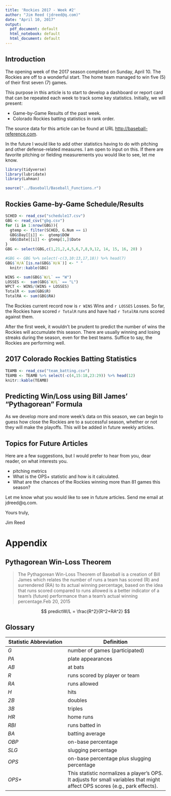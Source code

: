 ```yaml
---
title: 'Rockies 2017 - Week #2'
author: "Jim Reed (jdreed@q.com)"
date: "April 10, 2017"
output:
  pdf_document: default
  html_notebook: default
  html_document: default
---
```

## Introduction
The opening week of the 2017 season completed on Sunday, April 10. The Rockies are off to a wonderful start. The home team managed to win five (5) of their first seven (7) games.

This purpose in this article is to start to develop a dashboard or report card that can be repeated each week to track some key statistics.  Initially, we will present:

* Game-by-Game Results of the past week.
* Colorado Rockies batting statistics in rank order.

The source data for this article can be found at URL [http://baseball-reference.com](http://baseball-reference.com).

In the future I would like to add other statistics having to do with pitching and other defense-related measures.  I am open to input on this.  If there are favorite pitching or fielding measurements you would like to see, let me know.



```r
library(tidyverse)
library(lubridate)
library(Lahman)

source("../Baseball/Baseball_Functions.r")
```
## Rockies Game-by-Game Schedule/Results

```r
SCHED <- read_csv("schedule17.csv")
GBG <- read_csv("gbg.csv")
for (i in 1:nrow(GBG)){
  gtemp <- filter(SCHED, G.Num == i)
  GBG$Day[[i]] <-  gtemp$DOW
  GBG$Date[[i]] <- gtemp[1,]$Date
}
GBG <- select(GBG,c(1,21,2,4,5,6,7,8,9,12, 14, 15, 16, 20) )

#GBG <- GBG %>% select(-c(3,10:13,17,18)) %>% head(7)
GBG$`H/A`[is.na(GBG$`H/A`)] <- " "
  knitr::kable(GBG)
```
```r
WINS <- sum(GBG$`W/L` == "W")
LOSSES <-  sum(GBG$`W/L` == "L")
WPCT <- WINS/(WINS + LOSSES)
TotalR <- sum(GBG$R)
TotalRA <- sum(GBG$RA)
```


The Rockies current record now is `r WINS` Wins and `r LOSSES` Losses.  So far, the Rockies have scored `r TotalR` runs and have had `r TotalRA` runs scored against them.

After the first week, it wouldn't be prudent to predict the number of wins the Rockies will accumulate this season.  There are usually winning and losing streaks during the season, even for the best teams.  Suffice to say, the Rockies are performing well.

\newpage

## 2017 Colorado Rockies Batting Statistics


```r
TEAMB <- read_csv("team_batting.csv")
TEAMB <- TEAMB %>% select(-c(4,15:18,23:29)) %>% head(12)
knitr::kable(TEAMB)
```

## Predicting Win/Loss using Bill James' "Pythagorean" Formula

As we develop more and more week's data on this season, we can begin to guess how close the Rockies are to a successful season, whether or not they will make the playoffs.  This will be added in future weekly articles.

## Topics for Future Articles

Here are a few suggestions, but I would prefer to hear from you, dear reader, on what interests you.

* pitching metrics
* What is the OPS+ statistic and how is it calculated.
* What are the chances of the Rockies winning more than 81 games this season?

Let me know what you would like to see in future articles.  Send me email at jdreed@q.com.

Yours truly,

  Jim Reed

\newpage

# Appendix

## Pythagorean Win-Loss Theorem

> The Pythagorean Win-Loss Theorem of Baseball is a creation of Bill James which relates the number of runs a team has scored (R) and surrendered (RA) to its actual winning percentage, based on the idea that runs scored compared to runs allowed is a better indicator of a team's (future) performance than a team's actual winning percentage.Feb 20, 2015

$$ predictW/L = \frac{R^2}{R^2+RA^2}   $$

## Glossary


| Statistic Abbreviation| Definition                          |
|-----------------------|--------------------------------------|
|*G*| number of games (participated)|
|*PA*| plate appearances |
|*AB*| at bats|
|*R*|  runs scored by player or team|
|*RA*| runs allowed |
|*H*|  hits|
|*2B*| doubles|
|*3B*| triples|
|*HR*| home runs|
|*RBI*| runs batted in|
|*BA*| batting average|
|*OBP*| on-base percentage|
|*SLG*| slugging percentage|
|*OPS*| on-base percentage plus slugging percentage|
|*OPS+*| This statistic normalizes a player's OPS.  It adjusts for small variables that might affect OPS scores (e.g., park effects). |


